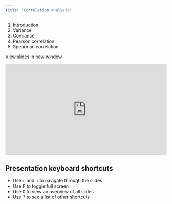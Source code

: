 ```yaml
---
title: "Correlation analysis"
---
```


1. Introduction
2. Variance
3. Covriance
4. Pearson correlation
5. Spearman correlation

<a href="https://econ149.github.io/econ149-lecture/module-2-correlation" target="_blank" class="btn-slides">View slides in new window</a>

::: {.box style="padding-bottom:56.25%; position:relative; display:block; width: 100%"}
<iframe width="100%" height="100%" src="https://econ149.github.io/econ149-lecture/module-2-correlation" frameborder="0" allowfullscreen style="position:absolute; top:0; left: 0">

</iframe>
:::

:::: callout-tip
## Presentation keyboard shortcuts

::: text-line-space
<ul>

<li>Use <kbd>←</kbd> and <kbd>→</kbd> to navigate through the slides</li>

<li>Use <kbd>F</kbd> to toggle full screen</li>

<li>Use <kbd>O</kbd> to view an overview of all slides</li>

<li>Use <kbd>?</kbd> to see a list of other shortcuts</li>

</ul>
:::
::::

<br>
